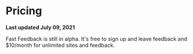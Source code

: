 

# Pricing

**Last updated July 09, 2021**

Fast Feedback is still in alpha. It's free to sign up and leave feedback
and $10/month for unlimited sites and feedback.
